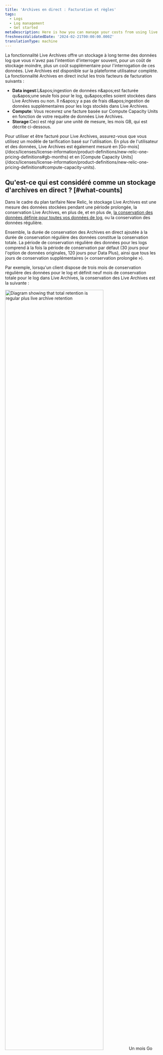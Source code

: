 ```yaml
---
title: 'Archives en direct : Facturation et règles'
tags:
  - Logs
  - Log management
  - Get started
metaDescription: Here is how you can manage your costs from using live archives
freshnessValidatedDate: '2024-02-21T00:00:00.000Z'
translationType: machine
---
```


La fonctionnalité Live Archives offre un stockage à long terme des données log que vous n'avez pas l'intention d'interroger souvent, pour un coût de stockage moindre, plus un coût supplémentaire pour l'interrogation de ces données. Live Archives est disponible sur la plateforme utilisateur complète. La fonctionnalité Archives en direct inclut les trois facteurs de facturation suivants :

* <DNT>**Data ingest**</DNT>:L&amp;apos;ingestion de données n&amp;apos;est facturée qu&amp;apos;une seule fois pour le log, qu&amp;apos;elles soient stockées dans Live Archives ou non. Il n&amp;apos;y a pas de frais d&amp;apos;ingestion de données supplémentaires pour les logs stockés dans Live Archives.
* <DNT>**Compute**</DNT>: Vous recevrez une facture basée sur Compute Capacity Units en fonction de votre requête de données Live Archives.
* <DNT>**Storage**</DNT>:Ceci est régi par une unité de mesure, les mois GB, qui est décrite ci-dessous.

<Callout variant="tip">
  Pour utiliser et être facturé pour Live Archives, assurez-vous que vous utilisez un modèle de tarification basé sur l'utilisation. En plus de l'utilisateur et des données, Live Archives est également mesuré en [Go-mois](/docs/licenses/license-information/product-definitions/new-relic-one-pricing-definitions#gb-months) et en [Compute Capacity Units](/docs/licenses/license-information/product-definitions/new-relic-one-pricing-definitions#compute-capacity-units).
</Callout>

## Qu'est-ce qui est considéré comme un stockage d'archives en direct ? [#what-counts]

Dans le cadre du plan tarifaire New Relic, le stockage Live Archives est une mesure des données stockées pendant une période prolongée, la conservation Live Archives, en plus de, et en plus de, [la conservation des données définie pour toutes vos données de log](/docs/data-apis/manage-data/manage-data-retention/#adjust-retention), ou la conservation des données régulière.

Ensemble, la durée de conservation des Archives en direct ajoutée à la durée de conservation régulière des données constitue la conservation totale. La période de conservation régulière des données pour les logs comprend à la fois la période de conservation par défaut (30 jours pour l'option de données originales, 120 jours pour Data Plus), ainsi que tous les jours de conservation supplémentaires (« conservation prolongée »).

Par exemple, lorsqu'un client dispose de trois mois de conservation régulière des données pour le log et définit neuf mois de conservation totale pour le log dans Live Archives, la conservation des Live Archives est la suivante :

<img width="80%;" title="Retention diagram" alt="Diagram showing that total retention is regular plus live archive retention" src="/images/logs_diagram_data-retention.webp" />

<Callout variant="important">
  Un mois Go est une mesure du volume de données et de la durée de stockage par les Produits au profit des clients, y compris à partir du Logiciel, des Propriétés des clients ou des Services Tiers. GB Months inclut également les données télémétriques issues des versions préliminaires ou pré-sortie des logiciels. Pour plus de détails, consultez nos [définitions](/docs/licenses/license-information/product-definitions/new-relic-one-pricing-definitions#gb-months).
</Callout>

## Comment calculons-nous le stockage ? [#calculate]

Lorsque vous achetez le module complémentaire Live Archives, nous mesurons le stockage en Go/mois. Les mois sont calculés pour chaque jour.

Nous comptons combien d'octets ont été stockés dans les archives en direct à la fin d'une journée donnée (UTC). Pour compter les octets stockés dans les archives en direct, nous additionnons les Go ingérés pendant (rétention totale - conservation régulière des données) jours, en commençant par les jours de rétention totale il y a, en avançant dans le temps. Ensuite, nous divisons ce nombre d’octets par le nombre de jours du mois. Pour obtenir le total des mois GB pour un mois, nous pouvons simplement additionner les mois GB pour les jours de ce mois.

**Exemple**: Disons qu&amp;apos;un client a configuré 60 jours de conservation totale pour les logs, avec 30 jours de conservation régulière des données. Cela signifie qu&amp;apos;un log passe les 30 derniers jours de ces 60 jours dans le stockage Live Archives et après le total de 60 jours, le log expire des Live Archives et n&amp;apos;est plus conservé. Si les clients collectent des données depuis plusieurs mois, à un rythme constant de 1 Go/jour de logs ingérés, 30 Go résideront dans le stockage de logs régulier et 30 Go supplémentaires résideront dans les archives en direct. Chaque jour, un Go est ingéré dans le stockage standard et un nouveau Go expire des archives en direct et est supprimé.

Pour les besoins de cet exemple, au mois 9, nous :

* Comptez les 30 Go stockés dans Live Archives, et
* Étant donné que le mois 9 dure 30 jours, enregistrez 1 Go par mois (30 Go/30 jours) d'utilisation de stockage le 1er.
* Répétez cette même mesure pour chaque jour du mois 9, puisque le « bucket » de 30 jours d’ Live Archives reste plein avec 30 Go pour tout le mois.

En additionnant toutes les mesures des jours, chacune de 1 mois Go, on obtient un total de 30 mois Go au 1er octobre. Par conséquent, ce client a utilisé 30 Go de stockage par mois pour le mois de septembre.

## Quand verrez-vous vos données ? [#when]

Les données des archives en direct ne seront accessibles qu'une fois les conditions suivantes remplies :

* **Activation de la fonctionnalité Live Archives**: Vous avez explicitement activé la fonctionnalité Live Archives dans votre compte New Relic.
* **Période de conservation du logging respectée**: la durée spécifiée par la période de conservation des archives en direct de votre compte s&amp;apos;est écoulée depuis le logging initial des données.

Par exemple, si vous activez la fonctionnalité Archives en direct le 1er janvier et définissez la durée de conservation des archives en direct sur 30 jours, les données des archives en direct seront disponibles à partir du 1er février. Si votre période de conservation des logs est définie sur 60, 90 ou 120 jours, vous devrez attendre que votre période de conservation respective soit écoulée pour utiliser cette fonctionnalité.

## Autres détails de calcul [#other-calc-details]

Voici quelques aspects supplémentaires de notre calcul :

* Dans le contexte de notre modèle de tarification, un Go est défini comme 1 milliard d’octets.
* Le stockage mensuel des archives en direct (Go/mois) est arrondi à l'entier le plus proche. Par exemple, si votre organisation utilise 99,9 mois de Go au cours d'un mois, cela est comptabilisé comme 100 mois de Go.
* La conservation pour un jour donné de notation d'utilisation est considérée comme la dernière valeur définie pour le jour UTC. S’applique à la fois à la rétention régulière des données et au stockage Live Archives.
* L'horaire à partir duquel les données entrent dans pipeline d'utilisation est utilisé pour calculer l'utilisation, et non l'horaire du log ou l'horaire des événements rétrospectifs ou prospectifs.